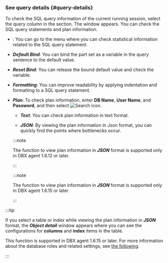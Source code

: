 ### See query details {#query-details}

To check the SQL query information of the current running session, select the <span class="uitext">query</span> column in the <Cmdname sid="active_sessions" className="uitext" /> section. The <Cmdname sid="TTL06224" className="uitext" /> window appears. You can check the SQL query statements and plan information.

<InDoc product="postgresql,mysql">

<ImgLang img="db-sql-details-postgresql.png" desc="SQL details" />

</InDoc>

<Xclude product="postgresql,mysql">

<ImgLang img="db-sql-details-common.png" desc="SQL details" />

</Xclude>

- <Cmdname sid="BTN06225" className="uitext" />: You can go to the <Cmdname sid="statistics_sql" className="uitext" /> menu where you can check statistical information related to the SQL query statement.

- **_Default Bind_**: You can bind the part set as a variable in the query sentence to the default value.

- **_Reset Bind_**: You can release the bound default value and check the variable.

- **_Formatting_**: You can improve readability by applying indentation and formatting to a SQL query statement.

- **_Plan_**: To check plan information, enter **DB Name**, **User Name**, and **Password**, and then select ![Search icon](/img/ico-btn-search.png).

  <InDoc product='postgresql,mysql'>

  - **_Text_**: You can check plan information in text format.

  - **_JSON_**: By viewing the plan information in Json format, you can quickly find the points where bottlenecks occur.

  </InDoc>

  <InDoc product='postgresql'>

  :::note

  The function to view plan information in **_JSON_** format is supported only in DBX agent 1.6.12 or later.

  :::

  </InDoc>

  <InDoc product='mysql'>

  :::note

  The function to view plan information in **_JSON_** format is supported only in DBX agent 1.6.15 or later.

  :::

  </InDoc>

<InDoc product='postgresql,mysql'>

:::tip

If you select a table or index while viewing the plan information in **_JSON_** format, the **_Object detail_** window appears where you can see the configurations for **columns** and **index** items in the table.

<ImgLang img='db-sql-objectdetail-pg.png' desc='Object detail' />

This function is supported in DBX agent 1.6.15 or later. For more information about the database roles and related settings, see [the following](install-agent#uid).

:::

</InDoc>
